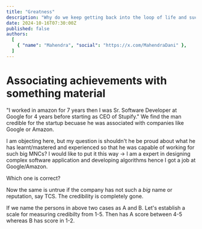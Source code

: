 ```yaml
---
title: "Greatness"
description: "Why do we keep getting back into the loop of life and suck it?"
date: 2024-10-16T07:30:00Z
published: false
authors:
  [
    { "name": "Mahendra", "social": "https://x.com/MahendraDani" },
  ]
---
```


# Associating achievements with something material
"I worked in amazon for 7 years then I was Sr. Software Developer at Google for 4 years before starting as CEO of Stupify."
We find the man credible for the startup becuase he was associated with companies like Google or Amazon.

I am objecting here, but my question is shouldn't he be proud about what he has learnt/mastered and experienced so that he was capable of working for such big MNCs?
I would like to put it this way -> I am a expert in designing complex software application and developing algorithms hence I got a job at Google/Amazon.

Which one is correct?

Now the same is untrue if the company has not such a _big_ name or reputation, say TCS.
The credibility is completely gone.

If we name the persons in above two cases as A and B. Let's establish a scale for measuring credibilty from 1-5. Then  has A score between 4-5 whereas B has score in 1-2.
